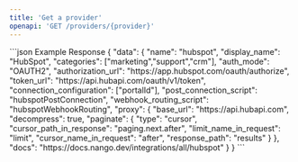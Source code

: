```yaml
---
title: 'Get a provider'
openapi: 'GET /providers/{provider}'
---
```


<ResponseExample>
```json Example Response
{
  "data": {
    "name": "hubspot",
    "display_name": "HubSpot",
    "categories": ["marketing","support","crm"],
    "auth_mode": "OAUTH2",
    "authorization_url": "https://app.hubspot.com/oauth/authorize",
    "token_url": "https://api.hubapi.com/oauth/v1/token",
    "connection_configuration": ["portalId"],
    "post_connection_script": "hubspotPostConnection",
    "webhook_routing_script": "hubspotWebhookRouting",
    "proxy": {
      "base_url": "https://api.hubapi.com",
      "decompress": true,
      "paginate": {
        "type": "cursor",
        "cursor_path_in_response": "paging.next.after",
        "limit_name_in_request": "limit",
        "cursor_name_in_request": "after",
        "response_path": "results"
      }
    },
    "docs": "https://docs.nango.dev/integrations/all/hubspot"
  }
}
```
</ResponseExample>
